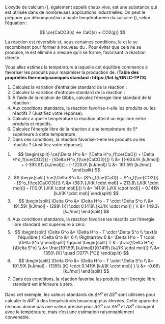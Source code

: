 ::: {.Exercise data-latex=""}

L'oxyde de calcium (\ce{CaO}), également appelé chaux vive, est une substance qui est utilisée dans de nombreuses applications industrielles. On peut le préparer par décomposition à haute températureen du calcaire (\ce{CaCO3}), selon l'équation :

$$ \ce{CaCO3(s) <=> CaO(s) + CO2(g)} $$

La réaction est réversible et, sous certaines conditions, le \ce{CaO} et le \ce{CO2} se recombinent pour former à nouveau du \ce{CaCO3}. Pour éviter que cela ne se produise, le \ce{CO2} est éliminé à mesure qu'il se forme, favorisant la réaction directe.

Vous allez estimez la température à laquelle cet équilibre commence à favoriser les produits pour maximiser la production de\ce{CaO}. (**Table des propriétés thermodynamiques standard : https://bit.ly/GNLC-TPTS**)

1. Calculez la variation d'enthalpie standard de la réaction :  \vspace{\stretch{1}}
2. Calculez la variation d'entropie standard de la réaction :  \vspace{\stretch{1}}
3. À l'aide de la relation de Gibbs, calculez l'énergie libre standard de la réaction :  \vspace{\stretch{1}}
4. Aux conditions standards, la réaction favorise-t-elle les produits ou les réactifs ? (Justifiez votre réponse).  \vspace{\stretch{1}}
5. Calculez à quelle température la réaction atteint un équilibre entre produits et réactifs.  \vspace{\stretch{1}}
6. Calculez l'énergie libre de la réaction à une température de 5° supérieure à cette température.  \vspace{\stretch{1}}
7. Dans ces conditions, la réaction favorise-t-elle les produits ou les réactifs ? (Justifiez votre réponse).  \vspace{\stretch{1}}
:::

::: {.Answer data-latex=""}

1. $$
\begin{split}
\ce{\Delta H^o &= [\Delta H^o_f(\ce{CaO}) + \Delta H^o_f(\ce{CO2})] - [\Delta H^o_f(\ce{CaCO3})]} \\
&= [(-634.9\ [kJ/mol]) + (-393.51\ [kJ/mol])] - (-1220.0\ [kJ/mol]) \\
&= 191.59\ [kJ/mol]
\end{split}
$$
2. $$
\begin{split}
\ce{\Delta S^o &= [S^o_f(\ce{CaO}) + S^o_f(\ce{CO2})] - [S^o_f(\ce{CaCO3})]} \\
&= (38.1\ [J/(K \cdot mol)] + 213.8\ [J/(K \cdot mol)]) - (110.0\ [J/(K \cdot mol)])]) \\
&= 141.9\ [J/(K \cdot mol)] = 0.1419\ [kJ/(K \cdot mol)]
\end{split}
$$
3. $$
\begin{split}
\Delta G^o &= \Delta H^o - T \cdot \Delta S^o \\
&= 191.59\ [kJ/mol] - (298\ [K] \cdot 0.1419\ [kJ/(K \cdot mol)] ) \\
&= 149.3\ [kJ/mol]
\end{split}
$$
4. Aux conditions standards, la réaction favorise les réactifs car l'énergie libre standard est supérieure à zéro.
5. $$
\begin{split}
\Delta G^o &= \Delta H^o - T \cdot \Delta S^o \\
\text{à l'équilibre } \Delta G^o &= 0 \\
\Rightarrow 0 &= \Delta H^o - T \cdot \Delta S^o \\
\end{split}
\qquad
\begin{split}
T &= \frac{\Delta H^o}{\Delta S^o} \\
&= \frac{191.59\ [kJ/mol]}{0.1419\ [kJ/(K \cdot mol)]} \\
&= 1350\ [K] \quad (1077\ [°C])
\end{split}
$$ 
6. $$
\begin{split}
\Delta G^o &= \Delta H^o - T \cdot \Delta S^o \\
&= 191.59\ [kJ/mol] - (1355\ [K] \cdot 0.1419\ [kJ/(K \cdot mol)] ) \\
&= -0.68\ [kJ/mol]
\end{split}
$$
7. Dans ces conditions, la réaction favorise les produits car l'énergie libre standard est inférieure à zéro.

Dans cet exemple, les valeurs standards de $\Delta H^o$ et $\Delta S^o$ sont utilisées pour calculer le $\Delta G^o$ à des températures beaucoup plus élevées. Cette approche ne nous donne pas une valeur précise pour $\Delta G^o$ car $\Delta H^o$ et $\Delta S^o$ changent avec la température, mais c'est une estimation raisonnablement convenable.
:::
